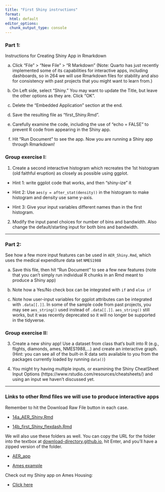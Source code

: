 ```yaml
---
title: "First Shiny instructions"
format:
  html: default
editor_options: 
  chunk_output_type: console
---
```


### Part 1:

Instructions for Creating Shiny App in Rmarkdown

a) Click "File" > "New File" > "R Markdown" (Note: Quarto has just recently implemented some of its capabilities for interactive apps, including dashboards, so in 264 we will use Rmarkdown files for stability and also for consistency with past projects that you might want to learn from.)

b) On Left side, select "Shiny." You may want to update the Title, but leave the other options as they are. Click "OK".

c) Delete the "Embedded Application" section at the end.

d) Save the resulting file as "first_Shiny.Rmd".

e) Carefully examine the code, including the use of "echo = FALSE" to prevent R code from appearing in the Shiny app.

f) Hit "Run Document" to see the app.  Now you are running a Shiny app through Rmarkdown!


### Group exercise I:

1. Create a second interactive histogram which recreates the 1st histogram (old faithful eruption) as closely as possible using ggplot.

- Hint 1: write ggplot code that works, and then "shiny-ize" it

- Hint 2: Use `aes(y = after_stat(density))` in the histogram to make histogram and density use same y-axis.  

- Hint 3: Give your input variables different names than in the first histogram.

2. Modify the input panel choices for number of bins and bandwidth.
Also change the default/starting input for both bins and bandwidth.

-------------------------------------------------------------------------

### Part 2:

See how a few more input features can be used in `AER_Shiny.Rmd`, which uses the medical expenditure data set `NMES1988`

a) Save this file, then hit "Run Document" to see a few new features (note that you can't simply run individual R chunks in an Rmd meant to produce a Shiny app)

b) Note how a Yes/No check box can be integrated with `if` and `else if`

c) Note how user-input variables for ggplot attributes can be integrated with `.data[[.]]`.  In some of the sample code from past projects, you may see `aes_string()` used instead of `.data[[.]]`.  `aes_string()` still works, but it was recently deprecated so it will no longer be supported in the tidyverse.


### Group exercise II:

3. Create a new shiny app! Use a dataset from class that's built into R (e.g., flights, diamonds, ames, NMES1988,...) and create an interactive graph.  (Hint: you can see all of the built-in R data sets available to you from the packages currently loaded by running `data()`)

4. You might try having multiple inputs, or examining the Shiny CheatSheet Input Options (https://www.rstudio.com/resources/cheatsheets/) and using an input we haven't discussed yet.

---------------------------------------------------------------


### Links to other Rmd files we will use to produce interactive apps

Remember to hit the Download Raw File button in each case.

- [14a_AER_Shiny.Rmd](https://github.com/proback/264_fall_2024/blob/main/more_shiny/14a_AER_Shiny.Rmd)

- [14b_first_Shiny_flexdash.Rmd](https://github.com/proback/264_fall_2024/blob/main/more_shiny/14b_first_Shiny_flexdash.Rmd)


We will also use these folders as well.  You can copy the URL for the folder into the textbox at [download-directory.github.io](download-directory.github.io), hit Enter, and you'll have a zipped version of the folder.

- [AER_app](https://github.com/proback/264_fall_2024/blob/main/AERapp)

- [Ames example](https://github.com/proback/264_fall_2024/blob/main/Ames_example)


Check out my Shiny app on Ames Housing:

- [Click here](https://proback.shinyapps.io/ProfR_Shiny_flexdashboard/)

